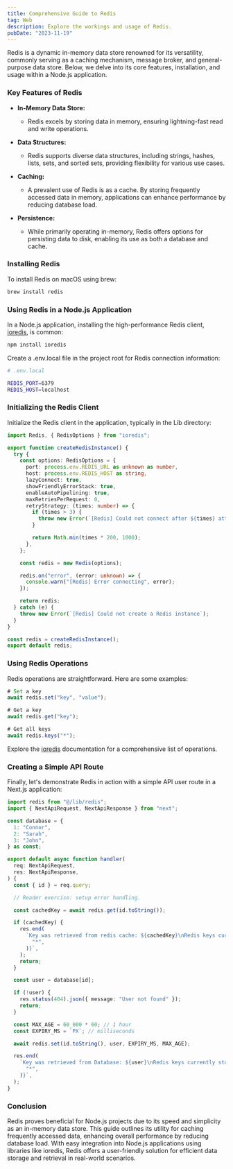 ```yaml
---
title: Comprehensive Guide to Redis
tag: Web
description: Explore the workings and usage of Redis.
pubDate: "2023-11-19"
---
```


Redis is a dynamic in-memory data store renowned for its versatility, commonly serving as a caching mechanism, message broker, and general-purpose data store. Below, we delve into its core features, installation, and usage within a Node.js application.

### Key Features of Redis

- **In-Memory Data Store:**

  - Redis excels by storing data in memory, ensuring lightning-fast read and write operations.

- **Data Structures:**

  - Redis supports diverse data structures, including strings, hashes, lists, sets, and sorted sets, providing flexibility for various use cases.

- **Caching:**

  - A prevalent use of Redis is as a cache. By storing frequently accessed data in memory, applications can enhance performance by reducing database load.

- **Persistence:**
  - While primarily operating in-memory, Redis offers options for persisting data to disk, enabling its use as both a database and cache.

### Installing Redis

To install Redis on macOS using brew:

```bash
brew install redis
```

### Using Redis in a Node.js Application

In a Node.js application, installing the high-performance Redis client, [ioredis](https://github.com/redis/ioredis), is common:

```bash
npm install ioredis
```

Create a .env.local file in the project root for Redis connection information:

```bash
# .env.local

REDIS_PORT=6379
REDIS_HOST=localhost
```

### Initializing the Redis Client

Initialize the Redis client in the application, typically in the Lib directory:

```typescript
import Redis, { RedisOptions } from "ioredis";

export function createRedisInstance() {
  try {
    const options: RedisOptions = {
      port: process.env.REDIS_URL as unknown as number,
      host: process.env.REDIS_HOST as string,
      lazyConnect: true,
      showFriendlyErrorStack: true,
      enableAutoPipelining: true,
      maxRetriesPerRequest: 0,
      retryStrategy: (times: number) => {
        if (times > 3) {
          throw new Error(`[Redis] Could not connect after ${times} attempts`);
        }

        return Math.min(times * 200, 1000);
      },
    };

    const redis = new Redis(options);

    redis.on("error", (error: unknown) => {
      console.warn("[Redis] Error connecting", error);
    });

    return redis;
  } catch (e) {
    throw new Error(`[Redis] Could not create a Redis instance`);
  }
}

const redis = createRedisInstance();
export default redis;
```

### Using Redis Operations

Redis operations are straightforward. Here are some examples:

```typescript
# Set a key
await redis.set("key", "value");

# Get a key
await redis.get("key");

# Get all keys
await redis.keys("*");

```

Explore the [ioredis](https://redis.github.io/ioredis/classes/Redis.html) documentation for a comprehensive list of operations.

### Creating a Simple API Route

Finally, let's demonstrate Redis in action with a simple API user route in a Next.js application:

```typescript
import redis from "@/lib/redis";
import { NextApiRequest, NextApiResponse } from "next";

const database = {
  1: "Connor",
  2: "Sarah",
  3: "John",
} as const;

export default async function handler(
  req: NextApiRequest,
  res: NextApiResponse,
) {
  const { id } = req.query;

  // Reader exercise: setup error handling.

  const cachedKey = await redis.get(id.toString());

  if (cachedKey) {
    res.end(
      `Key was retrieved from redis cache: ${cachedKey}\nRedis keys currently stored: ${await redis.keys(
        "*",
      )}`,
    );
    return;
  }

  const user = database[id];

  if (!user) {
    res.status(404).json({ message: "User not found" });
    return;
  }

  const MAX_AGE = 60_000 * 60; // 1 hour
  const EXPIRY_MS = `PX`; // milliseconds

  await redis.set(id.toString(), user, EXPIRY_MS, MAX_AGE);

  res.end(
    `Key was retrieved from Database: ${user}\nRedis keys currently stored: ${await redis.keys(
      "*",
    )}`,
  );
}
```

### Conclusion

Redis proves beneficial for Node.js projects due to its speed and simplicity as an in-memory data store. This guide outlines its utility for caching frequently accessed data, enhancing overall performance by reducing database load. With easy integration into Node.js applications using libraries like ioredis, Redis offers a user-friendly solution for efficient data storage and retrieval in real-world scenarios.
